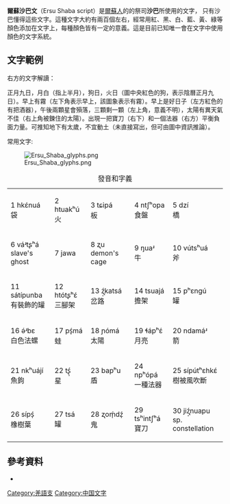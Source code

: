 {{Infobox Writing system
|type= [[象形文字|象形文字]]
|typedesc=
|name=爾蘇沙巴文
|languages = [[爾蘇語|爾蘇語]]
|time=公元1000年至今
|sample    = Ersu Shaba diagram.png
|notice   = nonotice}}

'''爾蘇沙巴文'''（Ersu Shaba script）是[[爾蘇人|爾蘇人]]的的祭司'''沙巴'''所使用的文字， 只有沙巴懂得這些文字。這種文字大約有兩百個左右，經常用紅、黑、白、藍、黃、綠等顏色添加在文字上，每種顏色皆有一定的意義。這是目前已知唯一會在文字中使用顏色的文字系統。

==文字範例==

右方的文字解讀：

正月九日，月白（指上半月），狗日，火日（圖中央紅色的狗，表示陰曆正月九日）。早上有霧（左下角表示早上，該圖象表示有霧）。早上是好日子（左方紅色的有把酒器），午後兩顆星會殞落，三顆剩一顆（左上角，意義不明），太陽有異天氣不佳（右上角被鍊住的太陽）。出現一把寶刀（右下）和一個法器（右方）平衡負面力量。可推知地下有太歲，不宜動土（未直接寫出，但可由圖中資訊推論）。

常用文字:

[[File:Ersu_Shaba_glyphs.png|left]]

{|class="IPA wikitable"
|+發音和字義
|1 hkɛ́nuá<br>袋||2 htuakʰú<br>火||3 tɕipá<br>板||4 ntʃʰopa<br>食盤||5 dzí<br>橋
|-
|6 váʴtʂʰá<br>slave's ghost||7 jawa<br>{{nowrap|sp. instrument}}||8 ʐu<br>demon's cage||9 ŋuaʴ<br>牛||10 vútsʰuá<br>斧
|-
|11 sátípunba<br>有裝飾的罐||12 htótʂʰɛ́<br>三腳架||13 ʐ̩́katsá<br>岔路||14 tsuajá<br>擔架||15 pʰɛnɡú<br>罐
|-
|16 ə́ʴbɛ<br>白色法螺||17 pś̩má<br>蛙||18 ɲómá<br>太陽||19 ɬápʰɛ́<br>月亮||20 ndamáʴ<br>箭
|-
|21 nkʰuájí<br>魚鉤||22 tʂ̩́<br>星||23 bapʰu<br>盾||24 npʰópá<br>一種法器||25 sípútʰɛhkɛ́<br>樹被風吹斷
|-
|26 sípś̩<br>橡樹葉||27 tsá<br>罐||28 ʐoḿ̩dź̩<br>鬼||29 tsʰintʃʰá<br>寶刀||30 jiʐ̩́nuapu<br>sp. constellation
|}

==參考資料==
{{refbegin}}
*{{cite journal|title=The Ersu Shaba Pictographic Writing System|year =2009|origyear=1983|author=Sun, Hongkai|others=Mtsho mo skyid, Gerald Roche (trans.)|journal=Asian Highlands Perspectives|volume=1|pages=159–186|LCCN=2008944256|url=http://www.archive.org/details/SunHongkaimtshoMoSkyidAndGRocheTranslatorsWithAnIntroductionByT}}
{{refend}}

{{list of writing systems}}

[[Category:羌語支|Category:羌語支]]
[[Category:中国文字|Category:中国文字]]